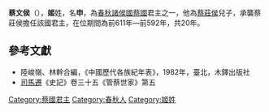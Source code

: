 '''蔡文侯'''（{{bd|？||前592年||catIdx=J}}），'''姬'''姓，名'''申'''，為[[春秋时期|春秋]][[諸侯國|諸侯國]][[蔡國|蔡國]]君主之一，他為[[蔡莊侯|蔡莊侯]]兒子，承襲蔡莊侯擔任該國君主，在位期間為前611年—前592年，共20年。

==參考文獻==
*陸峻嶺、林幹合編，《中國歷代各族紀年表》，1982年，臺北，木鐸出版社
*[[司馬遷|司馬遷]]《史記》卷三十五《管蔡世家》第五

{{start box}}
{{s-before|[[蔡莊侯|蔡莊侯]]}}
{{s-title|[[春秋时期|春秋]][[蔡國|蔡國]]君主|在位期間前611年—前592年，共20年}}
{{s-after|[[蔡景侯|蔡景侯]]}}
{{end box}}
{{蔡國君主}}

[[Category:蔡國君主|Category:蔡國君主]]
[[Category:春秋人|Category:春秋人]]
[[Category:姬姓|Category:姬姓]]